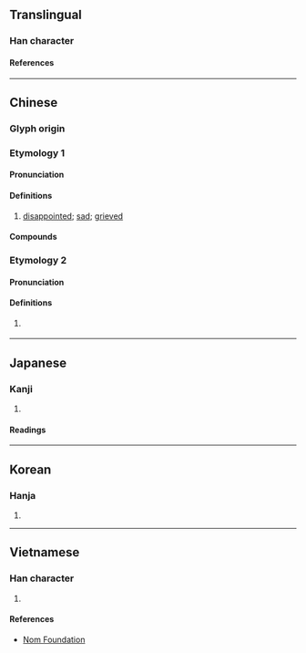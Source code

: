{{character info/new}}
==Translingual==

===Han character===
{{Han char|rn=61|rad=心|as=08|sn=11|four=97020|canj=PBGR|ids=⿰忄周}}

====References====
{{Han ref|kx=0389.340|dkj=10757|dj=0724.010|hdz=42317.100|uh=60C6}}

----

==Chinese==
{{zh-forms}}

===Glyph origin===
{{Han etym}}

===Etymology 1===

====Pronunciation====
{{zh-pron
|m=chóu
|c=cau4
|mc=1
|oc=y
|cat=a
}}

====Definitions====
{{zh-hanzi}}

# [[disappointed]]; [[sad]]; [[grieved]]

====Compounds====
{{zh-der|惆惋|惆悵|惆然}}

===Etymology 2===

====Pronunciation====
{{zh-pron
|m=qiū
|mc=2
|oc=n
|cat=a
}}

====Definitions====
{{zh-hanzi}}

# {{zh-hg}} {{zh-alt-form|恘|[[perverse]]}}

----

==Japanese==

===Kanji===
{{ja-kanji|grade=|rs=心08}}

# {{rfdef|ja|sort=心08}}

====Readings====
{{ja-readings
|goon=ちゅう<ちう
|kanon=ちゅう<ちう
|kun=うら-む}}

----

==Korean==

===Hanja===
{{ko-hanja|추}}

# {{rfdef|ko|sort=心08}}

----

==Vietnamese==

===Han character===
{{vi-readings|rs=心08|reading=trù}}

# {{rfdef|vi|sort=心08}}

====References====
* [http://nomfoundation.org/common/nom_details.php?codepoint=60c6 Nom Foundation]